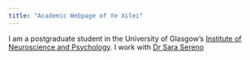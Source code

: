 ```yaml
---
title: "Academic Webpage of Ye Xilei"
---
```

I am a postgraduate student in the University of Glasgow's
[Institute of Neuroscience and Psychology](http://www.gla.ac.uk/researchinstitutes/neurosciencepsychology/).
I work with [Dr Sara Sereno](https://www.gla.ac.uk/researchinstitutes/neurosciencepsychology/staff/sarasereno/)